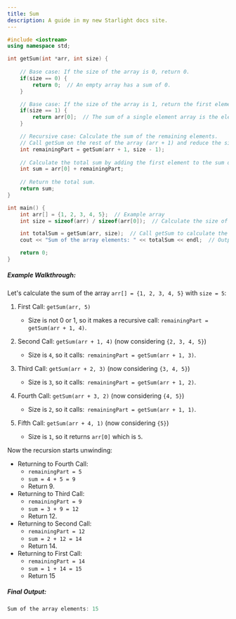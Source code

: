 ```yaml
---
title: Sum
description: A guide in my new Starlight docs site.
---
```


```c++
#include <iostream>
using namespace std;

int getSum(int *arr, int size) {
    
    // Base case: If the size of the array is 0, return 0.
    if(size == 0) {
        return 0;  // An empty array has a sum of 0.
    }

    // Base case: If the size of the array is 1, return the first element.
    if(size == 1) {
        return arr[0];  // The sum of a single element array is the element itself.
    }

    // Recursive case: Calculate the sum of the remaining elements.
    // Call getSum on the rest of the array (arr + 1) and reduce the size by 1 (size - 1).
    int remainingPart = getSum(arr + 1, size - 1);
    
    // Calculate the total sum by adding the first element to the sum of the remaining part.
    int sum = arr[0] + remainingPart;
    
    // Return the total sum.
    return sum;
}

int main() {
    int arr[] = {1, 2, 3, 4, 5};  // Example array
    int size = sizeof(arr) / sizeof(arr[0]);  // Calculate the size of the array

    int totalSum = getSum(arr, size);  // Call getSum to calculate the sum
    cout << "Sum of the array elements: " << totalSum << endl;  // Output the result

    return 0;
}
```
##### Example Walkthrough:
Let's calculate the sum of the array `arr[] = {1, 2, 3, 4, 5}` with `size = 5`:
1. First Call: `getSum(arr, 5)`

    - Size is not 0 or 1, so it makes a recursive call: `remainingPart = getSum(arr + 1, 4)`.
1. Second Call: `getSum(arr + 1, 4)` (now considering `{2, 3, 4, 5}`)
    - Size is `4`, so it calls:` remainingPart = getSum(arr + 1, 3)`.
1. Third Call: `getSum(arr + 2, 3)` (now considering `{3, 4, 5}`)
    - Size is `3`, so it calls:` remainingPart = getSum(arr + 1, 2)`.
1. Fourth Call: `getSum(arr + 3, 2)` (now considering `{4, 5}`)
    - Size is `2`, so it calls:` remainingPart = getSum(arr + 1, 1)`.
1. Fifth Call: `getSum(arr + 4, 1)` (now considering `{5}`)
    - Size is `1`, so it returns `arr[0]` which is `5`.

Now the recursion starts unwinding:
- Returning to Fourth Call:
    - `remainingPart = 5`
    - `sum = 4 + 5 = 9`
    - Return 9.
- Returning to Third Call:
    - `remainingPart = 9`
    - `sum = 3 + 9 = 12`
    - Return 12.
- Returning to Second Call:
    - `remainingPart = 12`
    - `sum = 2 + 12 = 14`
    - Return 14.
- Returning to First Call:
    - `remainingPart = 14`
    - `sum = 1 + 14 = 15`
    - Return 15

##### Final Output:
```c++
Sum of the array elements: 15
```